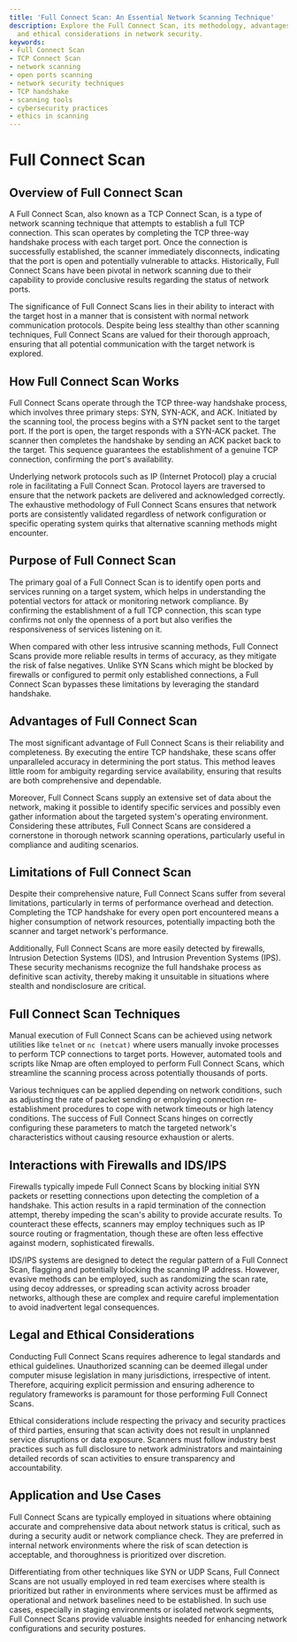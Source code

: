 ```yaml
---
title: 'Full Connect Scan: An Essential Network Scanning Technique'
description: Explore the Full Connect Scan, its methodology, advantages, limitations,
  and ethical considerations in network security.
keywords:
- Full Connect Scan
- TCP Connect Scan
- network scanning
- open ports scanning
- network security techniques
- TCP handshake
- scanning tools
- cybersecurity practices
- ethics in scanning
---
```


# Full Connect Scan

## Overview of Full Connect Scan

A Full Connect Scan, also known as a TCP Connect Scan, is a type of network scanning technique that attempts to establish a full TCP connection. This scan operates by completing the TCP three-way handshake process with each target port. Once the connection is successfully established, the scanner immediately disconnects, indicating that the port is open and potentially vulnerable to attacks. Historically, Full Connect Scans have been pivotal in network scanning due to their capability to provide conclusive results regarding the status of network ports.

The significance of Full Connect Scans lies in their ability to interact with the target host in a manner that is consistent with normal network communication protocols. Despite being less stealthy than other scanning techniques, Full Connect Scans are valued for their thorough approach, ensuring that all potential communication with the target network is explored.

## How Full Connect Scan Works

Full Connect Scans operate through the TCP three-way handshake process, which involves three primary steps: SYN, SYN-ACK, and ACK. Initiated by the scanning tool, the process begins with a SYN packet sent to the target port. If the port is open, the target responds with a SYN-ACK packet. The scanner then completes the handshake by sending an ACK packet back to the target. This sequence guarantees the establishment of a genuine TCP connection, confirming the port's availability.

Underlying network protocols such as IP (Internet Protocol) play a crucial role in facilitating a Full Connect Scan. Protocol layers are traversed to ensure that the network packets are delivered and acknowledged correctly. The exhaustive methodology of Full Connect Scans ensures that network ports are consistently validated regardless of network configuration or specific operating system quirks that alternative scanning methods might encounter.

## Purpose of Full Connect Scan

The primary goal of a Full Connect Scan is to identify open ports and services running on a target system, which helps in understanding the potential vectors for attack or monitoring network compliance. By confirming the establishment of a full TCP connection, this scan type confirms not only the openness of a port but also verifies the responsiveness of services listening on it.

When compared with other less intrusive scanning methods, Full Connect Scans provide more reliable results in terms of accuracy, as they mitigate the risk of false negatives. Unlike SYN Scans which might be blocked by firewalls or configured to permit only established connections, a Full Connect Scan bypasses these limitations by leveraging the standard handshake.

## Advantages of Full Connect Scan

The most significant advantage of Full Connect Scans is their reliability and completeness. By executing the entire TCP handshake, these scans offer unparalleled accuracy in determining the port status. This method leaves little room for ambiguity regarding service availability, ensuring that results are both comprehensive and dependable.

Moreover, Full Connect Scans supply an extensive set of data about the network, making it possible to identify specific services and possibly even gather information about the targeted system's operating environment. Considering these attributes, Full Connect Scans are considered a cornerstone in thorough network scanning operations, particularly useful in compliance and auditing scenarios.

## Limitations of Full Connect Scan

Despite their comprehensive nature, Full Connect Scans suffer from several limitations, particularly in terms of performance overhead and detection. Completing the TCP handshake for every open port encountered means a higher consumption of network resources, potentially impacting both the scanner and target network's performance.

Additionally, Full Connect Scans are more easily detected by firewalls, Intrusion Detection Systems (IDS), and Intrusion Prevention Systems (IPS). These security mechanisms recognize the full handshake process as definitive scan activity, thereby making it unsuitable in situations where stealth and nondisclosure are critical.

## Full Connect Scan Techniques

Manual execution of Full Connect Scans can be achieved using network utilities like `telnet` or `nc (netcat)` where users manually invoke processes to perform TCP connections to target ports. However, automated tools and scripts like Nmap are often employed to perform Full Connect Scans, which streamline the scanning process across potentially thousands of ports.

Various techniques can be applied depending on network conditions, such as adjusting the rate of packet sending or employing connection re-establishment procedures to cope with network timeouts or high latency conditions. The success of Full Connect Scans hinges on correctly configuring these parameters to match the targeted network's characteristics without causing resource exhaustion or alerts.

## Interactions with Firewalls and IDS/IPS

Firewalls typically impede Full Connect Scans by blocking initial SYN packets or resetting connections upon detecting the completion of a handshake. This action results in a rapid termination of the connection attempt, thereby impeding the scan's ability to provide accurate results. To counteract these effects, scanners may employ techniques such as IP source routing or fragmentation, though these are often less effective against modern, sophisticated firewalls.

IDS/IPS systems are designed to detect the regular pattern of a Full Connect Scan, flagging and potentially blocking the scanning IP address. However, evasive methods can be employed, such as randomizing the scan rate, using decoy addresses, or spreading scan activity across broader networks, although these are complex and require careful implementation to avoid inadvertent legal consequences.

## Legal and Ethical Considerations

Conducting Full Connect Scans requires adherence to legal standards and ethical guidelines. Unauthorized scanning can be deemed illegal under computer misuse legislation in many jurisdictions, irrespective of intent. Therefore, acquiring explicit permission and ensuring adherence to regulatory frameworks is paramount for those performing Full Connect Scans.

Ethical considerations include respecting the privacy and security practices of third parties, ensuring that scan activity does not result in unplanned service disruptions or data exposure. Scanners must follow industry best practices such as full disclosure to network administrators and maintaining detailed records of scan activities to ensure transparency and accountability.

## Application and Use Cases

Full Connect Scans are typically employed in situations where obtaining accurate and comprehensive data about network status is critical, such as during a security audit or network compliance check. They are preferred in internal network environments where the risk of scan detection is acceptable, and thoroughness is prioritized over discretion.

Differentiating from other techniques like SYN or UDP Scans, Full Connect Scans are not usually employed in red team exercises where stealth is prioritized but rather in environments where services must be affirmed as operational and network baselines need to be established. In such use cases, especially in staging environments or isolated network segments, Full Connect Scans provide valuable insights needed for enhancing network configurations and security postures.